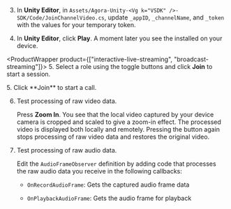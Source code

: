 <PlatformWrapper platform="unity">

3. In **Unity Editor**, in `Assets/Agora-Unity-<Vg k="VSDK" />-SDK/Code/JoinChannelVideo.cs`, update `_appID`, `_channelName`, and `_token` with the values for your temporary token.

4.  In **Unity Editor**, click **Play**. A moment later you see the <Vpl k="CLIENT" /> installed on your device.

<ProductWrapper product={["interactive-live-streaming", "broadcast-streaming"]}>
5. Select a role using the toggle buttons and click **Join** to start a  session.
</ProductWrapper>

<ProductWrapper product="video-calling">
5. Click **Join** to start a call.
</ProductWrapper>

6.  Test processing of raw video data.

    Press **Zoom In**. You see that the local video captured by your device camera is cropped and scaled to give a zoom-in effect. The processed video is displayed both locally and remotely. Pressing the button again stops processing of raw video data and restores the original video.

7.  Test processing of raw audio data.

    Edit the `AudioFrameObserver` definition by adding code that processes the raw audio data you receive in the following callbacks:

    - `OnRecordAudioFrame`: Gets the captured audio frame data

    - `OnPlaybackAudioFrame`: Gets the audio frame for playback

</PlatformWrapper>
